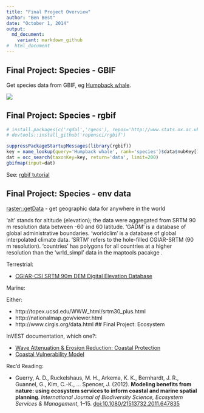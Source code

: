 ```yaml
---
title: "Final Project Overview"
author: "Ben Best"
date: "October 1, 2014"
output: 
  md_document:
    variant: markdown_github
#  html_document
---
```


## Final Project: Species - GBIF

Get species data from GBIF, eg [Humpback whale](http://www.gbif.org/species/5220086).

![](./img/gbif_humpback_whale.png)


## Final Project: Species - rgbif

<div class="notes">
```r
# install.packages(c('rgdal','rgeos'), repos='http://www.stats.ox.ac.uk/pub/RWin')
# devtools::install_github('ropensci/rgbif')
```
</div>

```r
suppressPackageStartupMessages(library(rgbif))
key = name_lookup(query='Humpback whale', rank='species')$data$nubKey[1] # 5220086
dat = occ_search(taxonKey=key, return='data', limit=200)
gbifmap(input=dat)
```

See: [rgbif tutorial](http://ropensci.org/tutorials/rgbif_tutorial.html)

## Final Project: Species - env data {.smaller}

[raster::getData](http://www.inside-r.org/packages/cran/raster/docs/getData) - get geographic data for anywhere in the world

  'alt' stands for altitude (elevation); the data were aggregated from SRTM 90 m resolution data between -60 and 60 latitude. 'GADM' is a database of global administrative boundaries. 'worldclim' is a database of global interpolated climate data. 'SRTM' refers to the hole-filled CGIAR-SRTM (90 m resolution). 'countries' has polygons for all countries at a higher resolution than the 'wrld_simpl' data in the maptools pacakge .

Terrestrial:

- [CGIAR-CSI SRTM 90m DEM Digital Elevation Database](http://srtm.csi.cgiar.org/)

Marine:

Either:

- http://topex.ucsd.edu/WWW_html/srtm30_plus.html
- http://nationalmap.gov/viewer.html
- http://www.cirgis.org/data.html
## Final Project: Ecosystem

InVEST documentation, which one?:

- [Wave Attenuation & Erosion Reduction: Coastal Protection](http://ncp-dev.stanford.edu/~dataportal/invest-releases/documentation/current_release/coastal_protection.html)
- [Coastal Vulnerability Model](http://ncp-dev.stanford.edu/~dataportal/invest-releases/documentation/current_release/coastal_vulnerability.html)

Rec'd Reading:

- Guerry, A. D., Ruckelshaus, M. H., Arkema, K. K., Bernhardt, J. R., Guannel, G., Kim, C.-K., … Spencer, J. (2012). **Modeling benefits from nature: using ecosystem services to inform coastal and marine spatial planning**. _International Journal of Biodiversity Science, Ecosystem Services & Management_, 1–15. [doi:10.1080/21513732.2011.647835](http://dx.doi.org/10.1080/21513732.2011.647835)